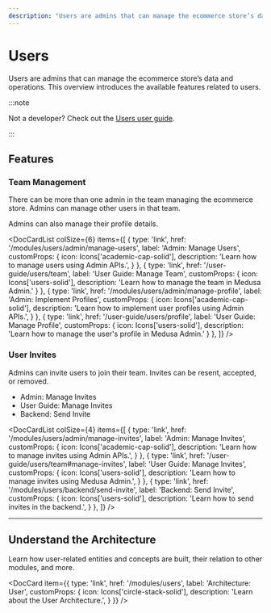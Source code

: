 ```yaml
---
description: "Users are admins that can manage the ecommerce store’s data and operations. Learn about the available features and guides."
---
```



# Users

Users are admins that can manage the ecommerce store’s data and operations. This overview introduces the available features related to users.

:::note

Not a developer? Check out the [Users user guide](../../user-guide/users/index.md).

:::

## Features

### Team Management

There can be more than one admin in the team managing the ecommerce store. Admins can manage other users in that team.

Admins can also manage their profile details.

<DocCardList colSize={6} items={[
  {
    type: 'link',
    href: '/modules/users/admin/manage-users',
    label: 'Admin: Manage Users',
    customProps: {
      icon: Icons['academic-cap-solid'],
      description: 'Learn how to manage users using Admin APIs.',
    }
  },
  {
    type: 'link',
    href: '/user-guide/users/team',
    label: 'User Guide: Manage Team',
    customProps: {
      icon: Icons['users-solid'],
      description: 'Learn how to manage the team in Medusa Admin.'
    }
  },
  {
    type: 'link',
    href: '/modules/users/admin/manage-profile',
    label: 'Admin: Implement Profiles',
    customProps: {
      icon: Icons['academic-cap-solid'],
      description: 'Learn how to implement user profiles using Admin APIs.',
    }
  },
  {
    type: 'link',
    href: '/user-guide/users/profile',
    label: 'User Guide: Manage Profile',
    customProps: {
      icon: Icons['users-solid'],
      description: 'Learn how to manage the user\'s profile in Medusa Admin.'
    }
  },
]} />

### User Invites

Admins can invite users to join their team. Invites can be resent, accepted, or removed.

- Admin: Manage Invites
- User Guide: Manage Invites
- Backend: Send Invite

<DocCardList colSize={4} items={[
  {
    type: 'link',
    href: '/modules/users/admin/manage-invites',
    label: 'Admin: Manage Invites',
    customProps: {
      icon: Icons['academic-cap-solid'],
      description: 'Learn how to manage invites using Admin APIs.',
    }
  },
  {
    type: 'link',
    href: '/user-guide/users/team#manage-invites',
    label: 'User Guide: Manage Invites',
    customProps: {
      icon: Icons['users-solid'],
      description: 'Learn how to manage invites using Medusa Admin.',
    }
  },
  {
    type: 'link',
    href: '/modules/users/backend/send-invite',
    label: 'Backend: Send Invite',
    customProps: {
      icon: Icons['users-solid'],
      description: 'Learn how to send invites in the backend.',
    }
  },
]} />

---

## Understand the Architecture

Learn how user-related entities and concepts are built, their relation to other modules, and more.

<DocCard item={{
  type: 'link',
  href: '/modules/users',
  label: 'Architecture: User',
  customProps: {
    icon: Icons['circle-stack-solid'],
    description: 'Learn about the User Architecture.',
  }
}} />
